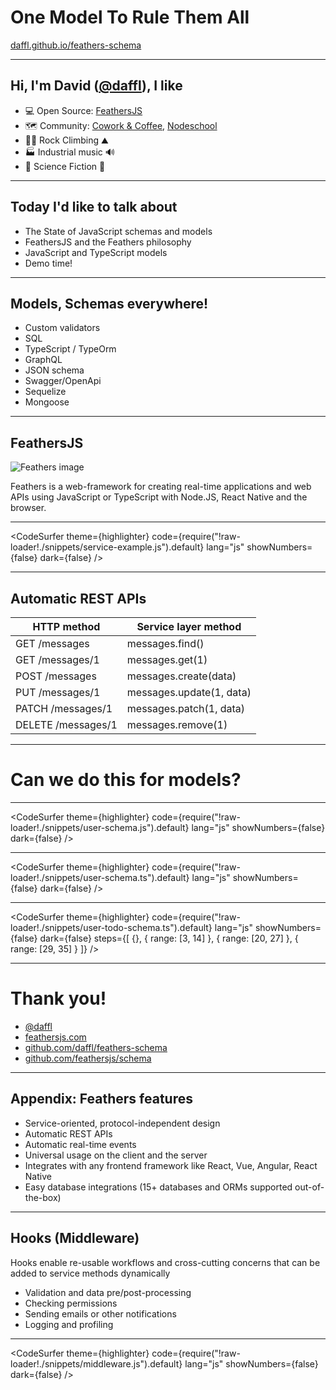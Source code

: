 
<Head>
  <title>One Model To Rule Them All</title>
  <link rel="stylesheet" href="https://fonts.googleapis.com/css?family=Roboto:100,300,400,500,700,900|Raleway:100,300,400,500,700" />
  <link rel="stylesheet" href="styles.css" />
</Head>

# One Model To Rule Them All

[daffl.github.io/feathers-schema](https://daffl.github.io/feathers-schema)

---

## Hi, I'm David ([@daffl](https://github.com/daffl)), I like

- 💻 Open Source: [FeathersJS](https://feathersjs.com/)
- 🗺️ Community: [Cowork & Coffee](https://www.meetup.com/codecoffeeyvr/), [Nodeschool](https://nodeschool.io/vancouver/)
- 🧗‍♂️ Rock Climbing ⛰️
- 🏭 Industrial music 🔊
- 🚀 Science Fiction 🤖

---

## Today I'd like to talk about

- The State of JavaScript schemas and models
- FeathersJS and the Feathers philosophy
- JavaScript and TypeScript models
- Demo time!

---

## Models, Schemas everywhere!

- Custom validators
- SQL
- TypeScript / TypeOrm
- GraphQL
- JSON schema
- Swagger/OpenApi
- Sequelize
- Mongoose

---

## FeathersJS

![Feathers image](./img/key-image-horizontal.png)

Feathers is a web-framework for creating real-time applications and web APIs using JavaScript or TypeScript with Node.JS, React Native and the browser.

---

<CodeSurfer
  theme={highlighter}
  code={require("!raw-loader!./snippets/service-example.js").default}
  lang="js"
  showNumbers={false}
  dark={false}
/>

---

## Automatic REST APIs

| HTTP method | Service layer method |
| --- | --- |
| GET /messages      | messages.find() |
| GET /messages/1    | messages.get(1) |
| POST /messages     | messages.create(data) |
| PUT /messages/1    | messages.update(1, data) |
| PATCH /messages/1  | messages.patch(1, data) |
| DELETE /messages/1 | messages.remove(1) |

---

# Can we do this for models?

---

<CodeSurfer
  theme={highlighter}
  code={require("!raw-loader!./snippets/user-schema.js").default}
  lang="js"
  showNumbers={false}
  dark={false}
/>

---

<CodeSurfer
  theme={highlighter}
  code={require("!raw-loader!./snippets/user-schema.ts").default}
  lang="js"
  showNumbers={false}
  dark={false}
/>

---

<CodeSurfer
  theme={highlighter}
  code={require("!raw-loader!./snippets/user-todo-schema.ts").default}
  lang="js"
  showNumbers={false}
  dark={false}
  steps={[
    {},
    { range: [3, 14] },
    { range: [20, 27] },
    { range: [29, 35] }
  ]}
/>

---

# Thank you!

- [@daffl](https://twitter.com/daffl)
- [feathersjs.com](https://feathersjs.com)
- [github.com/daffl/feathers-schema](https://github.com/daffl/feathers-schema)
- [github.com/feathersjs/schema](https://github.com/feathersjs/schema)

---

## Appendix: Feathers features

- Service-oriented, protocol-independent design
- Automatic REST APIs
- Automatic real-time events
- Universal usage on the client and the server
- Integrates with any frontend framework like React, Vue, Angular, React Native
- Easy database integrations (15+ databases and ORMs supported out-of-the-box)

---

## Hooks (Middleware)

Hooks enable re-usable workflows and cross-cutting concerns that can be added to service methods dynamically

- Validation and data pre/post-processing
- Checking permissions
- Sending emails or other notifications
- Logging and profiling

---

<CodeSurfer
  theme={highlighter}
  code={require("!raw-loader!./snippets/middleware.js").default}
  lang="js"
  showNumbers={false}
  dark={false}
/>
